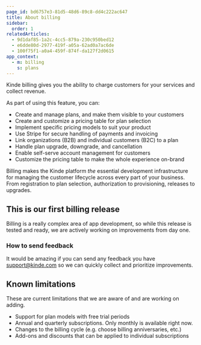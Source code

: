 ```yaml
---
page_id: bd6757e3-81d5-48d6-89c8-dd4c222ac647
title: About billing
sidebar:
  order: 1
relatedArticles:
  - 9d1daf85-1a2c-4cc5-879a-230c950bed12
  - e6dde80d-2977-419f-a05a-62ad0a7ac6de
  - 100f75f1-a0a4-459f-874f-da127f2d0615
app_context:
  - m: billing
    s: plans
---
```


Kinde billing gives you the ability to charge customers for your services and collect revenue.

As part of using this feature, you can:

- Create and manage plans, and make them visible to your customers
- Create and customize a pricing table for plan selection
- Implement specific pricing models to suit your product
- Use Stripe for secure handling of payments and invoicing
- Link organizations (B2B) and individual customers (B2C) to a plan
- Handle plan upgrade, downgrade, and cancellation
- Enable self-serve account management for customers
- Customize the pricing table to make the whole experience on-brand

Billing makes the Kinde platform _the_ essential development infrastructure for managing the customer lifecycle across every part of your business. From registration to plan selection, authorization to provisioning, releases to upgrades.

## This is our first billing release

Billing is a really complex area of app development, so while this release is tested and ready, we are actively working on improvements from day one.

### How to send feedback

It would be amazing if you can send any feedback you have [support@kinde.com](mailto:support@kinde.com) so we can quickly collect and prioritize improvements.

## Known limitations

These are current limitations that we are aware of and are working on adding.

- Support for plan models with free trial periods
- Annual and quarterly subscriptions. Only monthly is available right now.
- Changes to the billing cycle (e.g. choose billing anniversaries, etc.)
- Add-ons and discounts that can be applied to individual subscriptions
